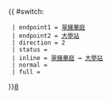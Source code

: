 {{ #switch: {{{format|}}}
  | endpoint1 = [[翠擁華庭]]
  | endpoint2 = [[馬料水公共運輸交匯處|大學站]]
  | direction = 2
  | status =
  | inline = [[翠擁華庭]] ↔ [[馬料水公共運輸交匯處|大學站]]
  | normal =
  | full =
}}<noinclude>[[category:新界居民巴士路線模板|8]]</noinclude>